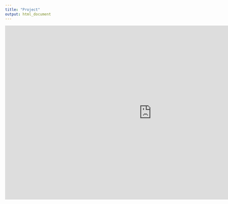 ```yaml
---
title: "Project"
output: html_document
---
```


<iframe src="https://docs.google.com/presentation/d/e/2PACX-1vSDGCmlNUHYImxYZvbA-XXP1h5-DTgCDJ2tSNlpuLvXUv-yI2RuQdG7d8ium9XPPbsgIkUMMUcY9VWY/embed?start=false&loop=false&delayms=10000" frameborder="0" width="960" height="569" allowfullscreen="true" mozallowfullscreen="true" webkitallowfullscreen="true"></iframe>



